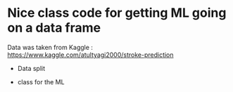 = Nice class code for getting ML going on a data frame =



Data was taken from Kaggle : https://www.kaggle.com/atultyagi2000/stroke-prediction


{{{python

pd.set_option('display.max_columns', None)
df = pd.read_csv('healthcare-dataset-stroke-data.csv')
# Changing the values of gender to 0 Male and 1 female
df['gender'] = df['gender'].map({'Male': 0, 'Female': 1, 'Other': 2})
# Changing the values of married to 0 No and 1 Yes
df['ever_married'] = df['ever_married'].map({'No': 0, 'Yes': 1})
# Changing the values of residence to 0 Urban and 1 Rural
df['Residence_type'] = df['Residence_type'].map({'Urban': 0, 'Rural': 1})
# Changing the values of work type to 0 Private , 1 Self-employed , 2 Govt_job , 3 children , 4 Never_worked
df['work_type'] = df['work_type'].map({'Private':0, 'Self-employed':1,'Govt_job':2,'children':3,'Never_worked':4})
# Changing the values of smoking status to 'never smoked' 0 , 'smokes' 1 , 'formerly smoked' 2 , 'Unknown' 3
df['smoking_status'] = df['smoking_status'].map({'never smoked': 0, 'smokes': 1, 'formerly smoked':2 , 'Unknown':3})
bmi_mean = df['bmi'].mean()
df['bmi'] = df['bmi'].fillna(bmi_mean)
# roung the vlaues of age so it is not floating 
df['age'] = df['age'].apply(lambda x:round(x))
}}}

* Data split

{{{python
# Split the data from and remove the column you are targeting
	Y = data["stroke"]
	X=data.drop(['stroke'] , axis=1)
  }}}


* class for the ML

{{{python

from sklearn.linear_model import LinearRegression
from sklearn.model_selection import train_test_split
from sklearn.neighbors import KNeighborsClassifier
from sklearn.linear_model import LogisticRegression
from sklearn.tree import DecisionTreeClassifier
from sklearn.ensemble import RandomForestClassifier
from sklearn.svm import SVC
from sklearn.naive_bayes import GaussianNB
from sklearn.naive_bayes import MultinomialNB
from sklearn.naive_bayes import BernoulliNB
from sklearn.naive_bayes import CategoricalNB
from sklearn.cluster import KMeans
from sklearn.ensemble import GradientBoostingClassifier
from sklearn.preprocessing import StandardScaler
from xgboost import XGBClassifier
from sklearn.metrics import confusion_matrix, accuracy_score

class evaluate_all_model:
    import time
    def __init__(self, x, y):
        self.x = x
        self.y = y
        self.train_test_split()
        self.define_models()
        self.evaluate_model()
        print("best model base on Accuracy")
        print(self.best_model)

    def train_test_split(self):
        '''Split the data'''
        self.X_train, self.X_test, self.y_train,self.y_test = train_test_split(self.x, self.y, test_size=0.33, random_state=3)
        sc=StandardScaler()
        self.X_train = sc.fit_transform(self.X_train)
        self.X_test = sc.transform(self.X_test)

    def define_models(self):
        '''Define the models to start the ML'''
        self.models = {'LogisticRegression': LogisticRegression(),
                       'RandomForestClassifier': RandomForestClassifier(),
                       'KNeighborsClassifier': KNeighborsClassifier(),
                       'DecisionTreeClassifier': DecisionTreeClassifier(),
                       'SupportVectorMachine': SVC(),
                       'GaussianNB': GaussianNB(),
                       'BernoulliNB': BernoulliNB(),
                       'GradientBoostingClassifier': GradientBoostingClassifier()
                       }

        self.modelNames = ['LogisticRegression', 'RandomForestClassifier', 'KNeighborsClassifier',
                           'DecisionTreeClassifier', 'SupportVectorMachine',
                           'GaussianNB', 'BernoulliNB', 'GradientBoostingClassifier']
        self.trainScores = []
        self.testScores = []
        self.Time_taken = []
        self.best_model_score = 0
        self.best_model = {}
        self.less_time = 123


    def evaluate_model(self):
        '''Start evaluating the models'''
        for i in self.models:
            start = self.time.time()
            model = self.models[i]
            model.fit(self.X_train, self.y_train)
            train_score = model.score(self.X_train, self.y_train)
            self.trainScores.append(train_score)
            print(f'Model:- {i}')
            print(f'training score:- {train_score}')
            test_score = model.score(self.X_test, self.y_test)
            self.testScores.append(test_score)
            print(f'test Score:- {test_score}')

            y_predictions = model.predict(self.X_test)
            conf_matrix = confusion_matrix(y_predictions, self.y_test)
            print(f'Confussion Matrix: \n{conf_matrix}\n')

            tn = conf_matrix[0,0]
            fp = conf_matrix[0,1]
            tp = conf_matrix[1,1]
            fn = conf_matrix[1,0]
            accuracy = (tp + tn) / (tp + fp + tn + fn)
            precision = tp / (tp + fp)
            recall = tp / (tp + fn)
            f1score = 2 * precision * recall / (precision + recall)
            specificity = tn / (tn + fp)
            print(f'Accuracy : {accuracy}')
            print(f'Precision: {precision}')
            print(f'Recall   : {recall}')
            print(f'F1 score : {f1score}')
            print(f'Specificity : {specificity}')

            end = self.time.time()
            time_taken = end-start
            self.Time_taken.append(time_taken)
            print(f'Time required {end-start}')
            print("***************************************************************************")
            print("____________________________________________________________________________")
            print("\n\n\n")
            if(float(test_score)>self.best_model_score):
                self.best_model["model Name"] = i
                self.best_model["Time Required on train and test"] = time_taken
                self.best_model["Accuracy on train data"] = train_score
                self.best_model["Accuracy on test data"] = accuracy
                self.best_model_score = test_score

            if time_taken < self.less_time:
                self.less_time = time_taken

    def plot_bar(self):
        '''Plotting code'''
        plt.bar(np.arange(len(self.trainScores)), self.trainScores, color='blue', width=0.25, edgecolor='white', label='train')
        plt.bar([x + 0.25 for x in np.arange(len(self.trainScores))], self.testScores, color='red', width=0.25, edgecolor='white', label='Test')
        plt.xlabel('Models', fontweight='bold', size=24)
        plt.ylabel('Scores', fontweight='bold', size=24)
        plt.xticks([r - 0.25 for r in range(len(self.trainScores))], self.modelNames, rotation = 60)
        plt.legend()
        plt.show()

    def get_data(self):
        '''Get the data from the model run'''
        self.temp_dict = {}
        self.temp_dict["Model"] = self.modelNames
        self.temp_dict["Training Score"] = self.trainScores
        self.temp_dict["Accuracy on Test"] = self.testScores
        self.temp_dict["Time Taken"] = self.Time_taken
        return self.temp_dict

    def get_dataframe(self):
        '''Get the data frame values'''
        return pd.DataFrame.from_dict(self.get_data()) 

run_action = evaluate_all_model(X, Y)

  }}}

